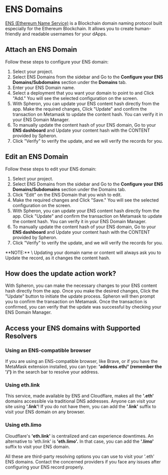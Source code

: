 
# ENS Domains

[ENS (Ethereum Name Service)](https://ens.domains/) is a Blockchain domain naming protocol built especially for the Ethereum Blockchain. It allows you to create human-friendly and readable usernames for your dApps.

## Attach an ENS Domain

Follow these steps to configure your ENS domain:

1. Select your project.
2. Select ENS Domains from the sidebar and Go to the **Configure your ENS Domains/Subdomains** section under the **Domains** tab.
3. Enter your ENS Domain name.
4. Select a deployment that you want your domain to point to and Click "Add." You will see the selected configuration on the screen.
5. With Spheron, you can update your ENS content hash directly from the app. Make the required changes, Click "Update" and confirm the transaction on Metamask to update the content hash. You can verify it in your ENS Domain Manager.
6. To manually update the content hash of your ENS domain, Go to your **ENS dashboard** and Update your content hash with the CONTENT provided by Spheron.
7. Click "Verify" to verify the update, and we will verify the records for you.

## Edit an ENS Domain

Follow these steps to edit your ENS domain:

1. Select your project.
2. Select ENS Domains from the sidebar and Go to the **Configure your ENS Domains/Subdomains** section under the Domains tab.
3. Click "Edit" on the ENS Domain that you wish to edit.
4. Make the required changes and Click "Save." You will see the selected configuration on the screen.
5. With Spheron, you can update your ENS content hash directly from the app. Click "Update" and confirm the transaction on Metamask to update the content hash. You can verify it in your ENS Domain Manager.
6. To manually update the content hash of your ENS domain, Go to your **ENS dashboard** and Update your content hash with the CONTENT provided by Spheron.
7. Click "Verify" to verify the update, and we will verify the records for you.

<Callout type="info">
  **NOTE:** \
  Updating your domain name or content will always ask you to Update
  the record, as it changes the content hash.
</Callout>

## How does the update action work?
With Spheron, you can make the necessary changes to your ENS content hash directly from the app. 
Once you make the desired changes, Click the "Update" button to initiate the update process. 
Spheron will then prompt you to confirm the transaction on Metamask. 
Once the transaction is confirmed, you can verify that the update was successful by checking your ENS Domain Manager.

## Access your ENS domains with Supported Resolvers

### Using an ENS-compatible browser

If you are using an ENS-compatible browser, like Brave, or if you have the MetaMask extension installed, you can type: **'address.eth/' (remember the '/')** in the search bar to resolve your address.

### Using eth.link​

This service, made available by ENS and Cloudflare, makes all the **'.eth'** domains accessible via traditional DNS addresses. Anyone can visit your site using **'.link'**! If you do not have them, you can add the **'.link'** suffix to visit your ENS domain on any browser.

### Using eth.limo​

Cloudflare's **'eth.link'** is centralized and can experience downtimes. An alternative to 'eth.link' is **'eth.limo'.** In that case, you can add the **'.limo'** suffix to visit your ENS domain.

<Callout type="warning">
  All these are third-party resolving options you can use to visit your '.eth'
  ENS domains. Contact the concerned providers if you face any issues after
  configuring your ENS record properly.
</Callout>

<Navigation name="ENS Domains" />

